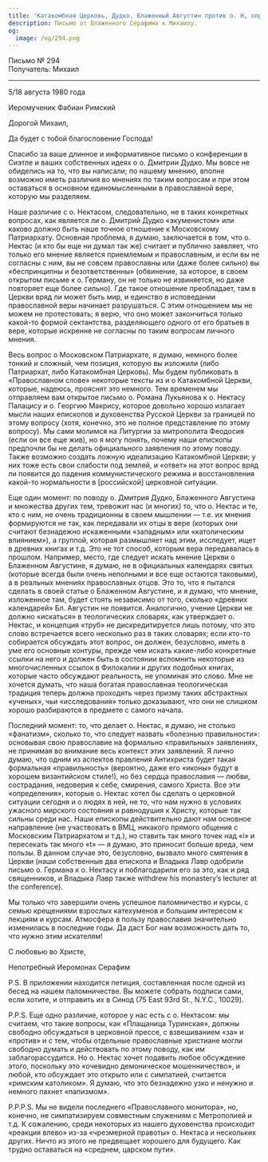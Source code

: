 ```yaml
---
title: 'Катакомбная Церковь, Дудко, Блаженный Августин против о. Н, определения'
description: Письмо от Блаженного Серафима к Михаилу.
og:
  image: /og/294.png
---
```


<div style={{textAlign:'right', fontFamily:'monospace'}}>Письмо № 294</div>
<div style={{textAlign:'left', fontFamily:'monospace'}}>Получатель: Михаил</div>

---

5/18 августа 1980 года

Иеромученик Фабиан Римский

Дорогой Михаил,

Да будет с тобой благословение Господа!

Спасибо за ваше длинное и информативное письмо о конференции в Сиэтле и ваших собственных идеях о о. Дмитрии Дудко. Мы вовсе не обиделись на то, что вы написали; по нашему мнению, вполне возможно иметь различия во мнениях по таким вопросам и при этом оставаться в основном единомысленными в православной вере, которую мы разделяем.

Наше различие с о. Нектасом, следовательно, не в таких конкретных вопросах, как является ли о. Дмитрий Дудко «экуменистом» или каково должно быть наше точное отношение к Московскому Патриархату. Основная проблема, я думаю, заключается в том, что о. Нектас (и кто бы еще ни думал так же) считает и публично заявляет, что только его мнение является приемлемым и православным, и если вы не согласны с ним, вы не совсем православны или (даже более сильно) вы «беспринципны и безответственны» (обвинение, за которое, в своем открытом письме к о. Герману, он не только не извиняется, но даже повторяет еще более сильно). Где такое отношение преобладает, там в Церкви вряд ли может быть мир, и единство в исповедании православной веры начинает разрушаться. С этим отношением мы не можем не протестовать; я верю, что оно может закончиться только какой-то формой сектантства, разделяющего одного от его братьев в вере, которые искренне не согласны по таким вопросам личного мнения.

Весь вопрос о Московском Патриархате, я думаю, немного более тонкий и сложный, чем позиция, которую вы изложили (либо Патриархат, либо Катакомбная Церковь). Мы будем публиковать в «Православном слове» некоторые тексты из и о Катакомбной Церкви, которые, надеюсь, прояснят это немного. Тем временем мы отправляем вам открытое письмо о. Романа Лукьянова к о. Нектасу Палацису и о. Георгию Макрису, которое довольно хорошо излагает мысли наших епископов и духовенства Русской Церкви за границей по этому вопросу (хотя, конечно, это не полное представление по этому вопросу). Мы сами молимся на Литургии за митрополита Феодосия (если он все еще жив), но я могу понять, почему наши епископы предпочли бы не делать официального заявления по этому поводу. Также возможно создать ложную идеализацию Катакомбной Церкви; у них тоже есть свои слабости под землей, и «ответ» на этот вопрос вряд ли появится до падения коммунистического режима и восстановления какой-то нормальности в [российской] церковной ситуации.

Еще один момент: по поводу о. Дмитрия Дудко, Блаженного Августина и множества других тем, тревожит нас (и многих) то, что о. Нектас и те, кто с ним, не очень традиционны в своем мышлении — т.е. их мнения формируются не так, как передавали их отцы в вере (которых они считают безнадежно искаженными «западным» или «католическим влиянием»), а группой, которая размышляет над этим, исследует, ищет в древних книгах и т.д. Это не тот способ, которым вера передавалась в прошлом. Например, место, где следует искать мнение Церкви о Блаженном Августине, я думаю, не в официальных календарях святых (которые всегда были очень неполными и все еще остаются таковыми), а в реальных мнениях православных отцов. Это то, что я пытался сделать в своей статье о Блаженном Августине, и я думаю, что мнение, изложенное там, будет стоять независимо от того, сколько «древних календарей» Бл. Августин не появится. Аналогично, учение Церкви не должно «искаться» в теологических словарях, как утверждает о. Нектас, и концепция «труб» не дискредитируется лишь потому, что это слово встречается всего несколько раз в таких словарях; если кто-то собирается обсуждать этот вопрос, он должен, безусловно, иметь в уме его основные контуры, прежде чем искать какие-либо конкретные ссылки на него и должен быть в состоянии вспомнить некоторые из многочисленных ссылок в Филокалии и других подобных книгах, которые часто обсуждают реальность, не упоминая это слово. Мне не хочется думать, что наша богатая православная теологическая традиция теперь должна проходить через призму таких абстрактных «ученых», чьи «исследования» только доказывают, что они не слишком хорошо разбираются в предмете с самого начала.

Последний момент: то, что делает о. Нектас, я думаю, не столько «фанатизм», сколько то, что следует назвать «болезнью правильности»: основывая свою православие на формально «правильных» заявлениях, не принимая во внимание весь контекст этих заявлений. Я лично думаю, что одним из аспектов правления Антихриста будет такая формальная «правильность» (вероятно, даже его «иконы» будут в хорошем византийском стиле!), но без сердца православия — любви, сострадания, недоверия к себе, смирения, самого Христа. Все эти «определения», которые о. Нектас хотел бы сделать о церковной ситуации сегодня и о людях в ней, не то, что нам нужно в условиях ужасного мирского состояния и равнодушия к Христу, которые так сильны среди нас. Наши епископы действительно дают нам основное направление (не участвовать в ВМЦ, никакого прямого общения с Московским Патриархатом и т.д.), но ставить так много точек над «i» и пересекать так много «t» — я думаю, это приносит больше вреда, чем пользы. В данном случае это, безусловно, вызвало много смятения в Церкви (наши собственные два епископа и Владыка Лавр одобрили письмо о. Германа к о. Нектасу и поблагодарили его за это, как и ряд священников, и Владыка Лавр также withdrew his monastery’s lecturer at the conference).

Мы только что завершили очень успешное паломничество и курсы, с семью крещениями взрослых катехуменов и большим интересом к лекциям и курсам. Атмосфера в пользу православия значительно изменилась в последние годы. Да даст Бог нам возможность дать то, что нужно этим искателям!

С любовью во Христе,

Непотребный Иеромонах Серафим

P.S. В приложении находится петиция, составленная после одной из бесед на нашем паломничестве. Вы можете собрать подписи сами, если хотите, и отправить их в Синод (75 East 93rd St., N.Y.C., 10029).

P.P.S. Еще одно различие, которое у нас есть с о. Нектасом: мы считаем, что такие вопросы, как «Плащаница Туринская», должны свободно обсуждаться в церковной прессе, с взвешиванием «за» и «против» и с тем, чтобы отдельные православные христиане могли свободно думать и действовать по этому поводу, как им заблагорассудится. Но о. Нектас хочет подавить любое обсуждение этого, поскольку это «очевидно демоническое мошенничество», и любой, кто обсуждает это открыто или с симпатией, считается «римским католиком». Я думаю, что это безнадежно узко и ненужно и немного пахнет «папизмом».

P.P.P.S. Мы не видели последнего «Православного монитора», но, конечно, не симпатизируем совместным служениям с Метрополией и т.д. К сожалению, среди некоторых из нашего духовенства происходит «реакция влево» из-за «чрезмерной правоты» о. Нектаса и нескольких других. Ничто из этого не предвещает хорошего для будущего. Как трудно оставаться на «среднем, царском пути».
